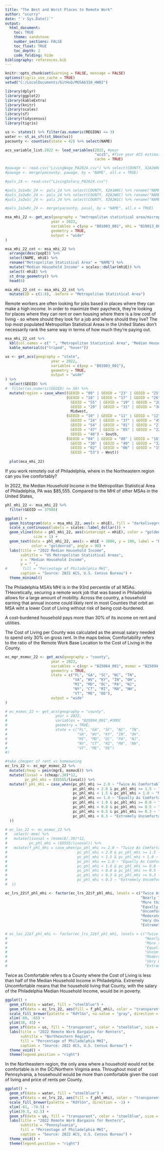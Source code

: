 ```yaml
---
title: "The Best and Worst Places to Remote Work"
author: "scurry"
date: "`r Sys.Date()`"
output:
  html_document:
    toc: TRUE
    theme: sandstone
    number_sections: FALSE
    toc_float: TRUE
    toc_depth: 2
    code_folding: hide
bibliography: references.bib
---
```


```r

knitr::opts_chunk$set(warning = FALSE, message = FALSE)
options(tigris_use_cache = TRUE)
setwd("C:/LocalDocuments/GitHub/MUSA6310_HW02")

library(dplyr)
library(ggplot2)
library(kableExtra)
library(knitr)
library(scales)
library(sf)
library(tidycensus)
library(tigris)

us <- states() %>% filter(as.numeric(REGION) <= 3)
water <- st_as_sfc(st_bbox(us))
pacounty <- counties(state = 42) %>% select(NAME)

acs_variable_list.2022 <- load_variables(2022, #year
                                         "acs5", #five year ACS estimates
                                         cache = TRUE)

#pawage <- read.csv("LivingWage_PA2024.csv") %>% select(COUNTY, X2A2W0C) %>% rename("NAME" = "COUNTY")
#pawage <- merge(pacounty, pawage, by = "NAME", all.x = TRUE)

#pals_24 <- read.csv("LivingSalary_PA2024.csv")

#pals_2a1w0c_24 <- pals_24 %>% select(COUNTY, X2A1W0C) %>% rename("NAME" = "COUNTY") #individual income
#pals_2a2w0c_24 <- pals_24 %>% select(COUNTY, X2A2W0C) %>% rename("NAME" = "COUNTY") #household income
#pals_2a2w1c_24 <- pals_24 %>% select(COUNTY, X2A2W1C) %>% rename("NAME" = "COUNTY") #household income

#pals_2a1w0c_24 <- merge(pacounty, pasal, by = "NAME", all.x = TRUE)

msa_mhi_22 <- get_acs(geography = "metropolitan statistical area/micropolitan statistical area",
                     year = 2022, 
                     variables = c(pop = "B01003_001", mhi = "B19013_001"),#median household income
                     geometry = TRUE,
                     output = "wide"
) 

msa_mhi_22_cnt <- msa_mhi_22 %>%
  arrange(desc(popE)) %>%
  select(NAME, mhiE) %>%
  rename("Metropolitan Statistical Area" = "NAME") %>%
  mutate("Median Household Income" = scales::dollar(mhiE)) %>%
  select(-mhiE) %>%
  st_drop_geometry() %>%
  head(8)

msa_mhi_22_cnt <- msa_mhi_22_cnt %>%
  mutate(ID = c(1:8), .before = "Metropolitan Statistical Area")

```
Remote workers are often looking for jobs based in places where they can make a high 
income. In order to maximize their paycheck, they're looking for places where
they can rent or own housing where there is a low cost of living - 
so where should they look for a job and where should they live? The top most 
populated Metropolitan Statistical Areas in the United States don't 
necessarily rank the same way in terms of how much they're paying out. 

```r

msa_mhi_22_cnt %>%
  kbl(col.names = c(" ", "Metropolitan Statistical Area", "Median Household Income")) %>%
  kable_material(c("triped", "hover"))

```

```r
us <- get_acs(geography = "state",
                     year = 2022, 
                     variables = c(pop = "B01003_001"),
                     geometry = TRUE,
                     output = "wide"
) %>%
  select(GEOID) %>%
#  filter(as.numeric(GEOID) <= 50) %>%
  mutate(region = case_when((GEOID = "09" | GEOID = "23" | GEOID = "25" | GEOID = "33" | GEOID = "44" | GEOID = "50" | GEOID = "34" | GEOID = "36" | GEOID = "42") ~ "Northeast",
                            (GEOID = "18" | GEOID = "17" | GEOID = "26" | GEOID = "39" | 
                              GEOID = "55" | GEOID = "19" | GEOID = "20" | GEOID = "27" |
                              GEOID = "29" | GEOID = "31" | GEOID = "38" | GEOID = "46") ~ 
                              Midwest,
                            (GEOID = "10" | GEOID = "11" | GEOID = "12" | GEOID = "13" |
                              GEOID = "24" | GEOID = "37" | GEOID = "45" | GEOID = "51" |
                              GEOID = "54" | GEOID = "01" | GEOID = "21" | GEOID = "28" |
                              GEOID = "47" | GEOID = "05" | GEOID = "22" | GEOID = "40" |
                              GEOID = "48") ~ South,
                            (GEOID = "04" | GEOID = "08" | GEOID = "16" | GEOID = "35" |
                              GEOID = "30" | GEOID = "49" | GEOID = "32" | GEOID = "56" |
                              GEOID = "02" | GEOID = "06" | GEOID = "15" | GEOID = "41" |
                              GEOID = "53") ~ West))
  
  plot(msa_mhi_22)
```

If you work remotely out of Philadelphia, where in the Northeastern region can you
live comfortably? 

In 2022, the Median Household Income in the Metropolitan Statistical Area of 
Philadelphia, PA was $85,555. Compared to the MHI of other MSAs in the United 
States,

```r

phl_mhi_22 <- msa_mhi_22 %>%
  filter(GEOID == 37980)

```


```r

ggplot() +
  geom_histogram(data = msa_mhi_22, aes(x = mhiE), fill = "darkolivegreen4", color = "darkolivegreen") +
  scale_x_continuous(labels = scales::label_dollar()) +
  geom_vline(data = phl_mhi_22, aes(xintercept = mhiE), color = "goldenrod", linetype = "dashed",
             size = 1) +
  geom_text(data = phl_mhi_22, aes(x = mhiE + 3000, y = 100, label = "Philadlephia MSA"),
            color = "goldenrod", angle = 90) +
  labs(title = "2022 Median Household Income",
       subtitle = "US Metropolitan Statistical Areas",
       x = "Median Household Income",
       y = " ",
#       fill = "Percentage of Philadelphia MHI",
       caption = "Source: 2022 ACS, U.S. Census Bureau") +
  theme_minimal()

```

The Philadelphia MSA's MHI is in the 93rd percentile of all MSAs. THeoretically,
securing a remote work job that was based in Philadelphia allows for a large 
amount of mobility. Across the country, a household earning that annual 
income could likely rent in most Counties that orbit an MSA wiht a lower Cost of 
Living without risk of being cost-burdened. 

A cost-burdened household pays more than 30% of its income on rent and utilities. 

The Cost of Living per County was calculated as the annual salary needed to spend 
only 30% on gross rent. In the maps below, Comfortability refers to the ratio of 
the Remote Work Base Location to the Cost of Living in the County.

```r

ec_mgr_msmoc_22 <- get_acs(geography = "county",
                     year = 2022, 
                     variables = c(mgr = "B25064_001", msmoc = "B25094_001"), #GROSS RENT - SMOC
                     geometry = TRUE,
                     state = c("FL", "GA", "SC", "NC", "TN",
                               "VA", "WV", "KY", "IN", "OH",
                               "MI", "MD", "DC", "PA", "NJ",
                               "NY", "CT", "RI", "MA", "NH",
                               "VT", "ME", "DE"),
                     output = "wide"
)

# ec_msmoc_22 <- get_acs(geography = "county",
#                      year = 2022, 
#                      variables = "B25094_001",#SMOC
#                      geometry = TRUE,
#                      state = c("FL", "GA", "SC", "NC", "TN",
#                                "VA", "WV", "KY", "IN", "OH",
#                                "MI", "MD", "DC", "PA", "NJ",
#                                "NY", "CT", "RI", "MA", "NH",
#                                "VT", "ME", "DE")
#)

#take cheaper of rent vs homeowning
ec_lrs_22 <- ec_mgr_msmoc_22 %>%
  mutate(cheap = pmin(mgrE, msmocE)) %>%
  mutate(livsal = (cheap/.30)*12,
         pc_phl_mhi = (85555/livsal)) %>%
  mutate(f_phl_mhi = case_when(pc_phl_mhi >= 2.0 ~ "Twice As Comfortable",
                               pc_phl_mhi < 2.0 & pc_phl_mhi >= 1.5 ~ "Nearly Twice as Comfortable",
                               pc_phl_mhi < 1.5 & pc_phl_mhi > 1.0 ~ "More than Comfortable",
                               pc_phl_mhi == 1.0 ~ "Equally As Comfortable",
                               pc_phl_mhi < 1.0 & pc_phl_mhi >= 0.8 ~ "Uncomfortable",
                               pc_phl_mhi < 0.8 & pc_phl_mhi >= 0.5 ~ "Moderately Uncomfortable",
                               pc_phl_mhi < 0.5 & pc_phl_mhi >= 0.3 ~ "Very Uncomfortable",
                               pc_phl_mhi < 0.3 ~ "Extremely Uncomfortable"
  ))

# ec_los_22 <- ec_msmoc_22 %>%
#   select(-moe) %>%
#   mutate(livosal = (msmocE/.30)*12,
#          pc_phl_mhi = (85555/livosal)) %>%
#   mutate(f_phl_mhi = case_when(pc_phl_mhi >= 2.0 ~ "Twice As Comfortable",
#                                pc_phl_mhi < 2.0 & pc_phl_mhi >= 1.5 ~ "Nearly Twice as Comfortable",
#                                pc_phl_mhi < 1.5 & pc_phl_mhi > 1.0 ~ "More than Comfortable",
#                                pc_phl_mhi == 1.0 ~ "Equally As Comfortable",
#                                pc_phl_mhi < 1.0 & pc_phl_mhi >= 0.8 ~ "Uncomfortable",
#                                pc_phl_mhi < 0.8 & pc_phl_mhi >= 0.5 ~ "Moderately Uncomfortable",
#                                pc_phl_mhi < 0.5 & pc_phl_mhi >= 0.3 ~ "Very Uncomfortable",
#                                pc_phl_mhi < 0.3 ~ "Extremely Uncomfortable"
#  ))

ec_lrs_22$f_phl_mhi <- factor(ec_lrs_22$f_phl_mhi, levels = c("Twice As Comfortable",
                                                              "Nearly Twice as Comfortable",
                                                              "More than Comfortable",
                                                              "Equally As Comfortable",
                                                              "Uncomfortable",
                                                              "Moderately Uncomfortable",
                                                              "Very Uncomfortable",
                                                              "Extremely Uncomfortable"))

# ec_los_22$f_phl_mhi <- factor(ec_lrs_22$f_phl_mhi, levels = c("Twice As Comfortable",
#                                                               "Nearly Twice as Comfortable",
#                                                               "More than Comfortable",
#                                                               "Equally As Comfortable",
#                                                               "Uncomfortable",
#                                                               "Moderately Uncomfortable",
#                                                               "Very Uncomfortable",
#                                                               "Extremely Uncomfortable"))

```

Twice as Comfortable refers to a County where the Cost of Living is less than 
half of the Median Household Income in Philadelphia. Extremely Uncomfortable means
that the household living that County, with the salary of the Philadelphia Median 
Household Income, would be in poverty.

```r

ggplot() +
  geom_sf(data = water, fill = "steelblue") +
  geom_sf(data = ec_lrs_22, aes(fill = f_phl_mhi), color = "transparent") +
  scale_fill_brewer(palette = "RdYlGn", na.value = "gray", direction = -1) +
  xlim(-80, -65) +
  ylim(38, 45) +
  geom_sf(data = us, fill = "transparent", color = "steelblue", size = 8) +
  labs(title = "2022 Remote Work Bargains for Renters",
       subtitle = "Northeastern Region",
       fill = "Percentage of Philadelphia MHI",
       caption = "Source: 2022 ACS, U.S. Census Bureau") +
  theme_void() +
  theme(legend.position = "right")
```

In the Northeastern region, the only area where a household would not be comfortable 
is in the DC/Northern Virginia area. Throughout most of Pennsylvania, a househould
would be more than comfortable given the cost of living and price of rents per County.

```r
ggplot() +
  geom_sf(data = water, fill = "steelblue") +
  geom_sf(data = ec_lrs_22, aes(fill = f_phl_mhi), color = "transparent") +
  scale_fill_brewer(palette = "RdYlGn", direction = -1) +
  xlim(-81, -74.5) +
  ylim(39.5, 42.5) +
  geom_sf(data = us, fill = "transparent", color = "steelblue", size = 8) +
  labs(title = "2022 Remote Work Bargains for Renters",
       subtitle = "Pennsylvania",
       fill = "Percentage of Philadelphia MHI",
       caption = "Source: 2022 ACS, U.S. Census Bureau") +
  theme_void() +
  theme(legend.position = "right")

```

